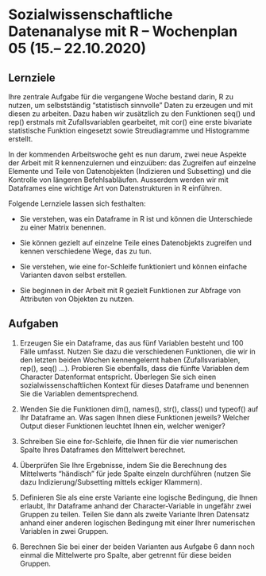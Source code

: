 # Sozialwissenschaftliche Datenanalyse mit R – Wochenplan 05 (15.– 22.10.2020)

## Lernziele

Ihre zentrale Aufgabe für die vergangene Woche bestand darin, R zu nutzen, um selbstständig "statistisch sinnvolle" Daten zu erzeugen und mit diesen zu arbeiten. Dazu haben wir zusätzlich zu den Funktionen seq() und rep() erstmals mit Zufallsvariablen gearbeitet, mit cor() eine erste bivariate statistische Funktion eingesetzt sowie Streudiagramme und Histogramme erstellt. 

In der kommenden Arbeitswoche geht es nun darum, zwei neue Aspekte der Arbeit mit R kennenzulernen und einzuüben: das Zugreifen auf einzelne Elemente und Teile von Datenobjekten (Indizieren und Subsetting) und die Kontrolle von längeren Befehlsabläufen. Ausserdem werden wir mit Dataframes eine wichtige Art von Datenstrukturen in R einführen.

Folgende Lernziele lassen sich festhalten:

* Sie verstehen, was ein Dataframe in R ist und können die Unterschiede zu einer Matrix benennen.

* Sie können gezielt auf einzelne Teile eines Datenobjekts zugreifen und kennen verschiedene Wege, das zu tun.

* Sie verstehen, wie eine for-Schleife funktioniert und können einfache Varianten davon selbst erstellen.

* Sie beginnen in der Arbeit mit R gezielt Funktionen zur Abfrage von Attributen von Objekten zu nutzen.


## Aufgaben

1. Erzeugen Sie ein Dataframe, das aus fünf Variablen besteht und 100 Fälle umfasst. Nutzen Sie dazu die verschiedenen Funktionen, die wir in den letzten beiden Wochen kennengelernt haben (Zufallsvariablen, rep(), seq() ...). Probieren Sie ebenfalls, dass die fünfte Variablen dem Character Datenformat entspricht. Überlegen Sie sich einen sozialwissenschaftlichen Kontext für dieses Dataframe und benennen Sie die Variablen dementsprechend.

2. Wenden Sie die Funktionen dim(), names(), str(), class() und typeof() auf Ihr Dataframe an. Was sagen Ihnen diese Funktionen jeweils? Welcher Output dieser Funktionen leuchtet Ihnen ein, welcher weniger?

3. Schreiben Sie eine for-Schleife, die Ihnen für die vier numerischen Spalte Ihres Dataframes den Mittelwert berechnet. 

4. Überprüfen Sie Ihre Ergebnisse, indem Sie die Berechnung des Mittelwerts "händisch" für jede Spalte einzeln durchführen (nutzen Sie dazu Indizierung/Subsetting mittels eckiger Klammern).

5. Definieren Sie als eine erste Variante eine logische Bedingung, die Ihnen erlaubt, Ihr Dataframe anhand der Character-Variable in ungefähr zwei Gruppen zu teilen. Teilen Sie dann als zweite Variante Ihren Datensatz anhand einer anderen logischen Bedingung mit einer Ihrer numerischen Variablen in zwei Gruppen.

6. Berechnen Sie bei einer der beiden Varianten aus Aufgabe 6 dann noch einmal die Mittelwerte pro Spalte, aber getrennt für diese beiden Gruppen. 

